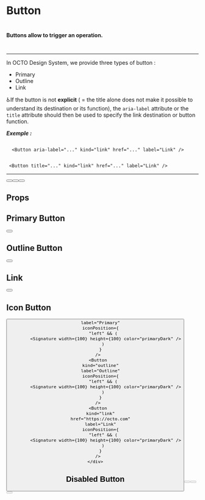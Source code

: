 <!-- // import React from 'react';
// import { action } from '@storybook/addon-actions';
// import { withA11y } from '@storybook/addon-a11y';
// import { withKnobs, text, boolean, number } from '@storybook/addon-knobs';
// import './button.scss'; -->



<Meta title="🧬Molecules|Button" />

# Button

#

#

#### Buttons allow to trigger an operation.

#

---

In OCTO Design System, we provide three types of button :

- Primary
- Outline
- Link

♿️If the button is not **explicit** ( = the title alone does not make it possible to understand its destination or its function), the `aria-label` attribute or the `title` attribute should then be used to specify the link destination or button function.

**_Exemple :_**

```

  <Button aria-label="..." kind="link" href="..." label="Link" />
```

```

 <Button title="..." kind="link" href="..." label="Link" />

```

---

<Preview>
  <Story name="All Buttons">
    <div className="spacing">
      <Button label="Primary" />
      <Button kind="outline" label="Outline" />
      <Button kind="link" href="https://octo.com" label="Link" />
    </div>
  </Story>
</Preview>

## Props

<Props of={Button} />

## Primary Button

<Preview>
  <Story name="Primary Button">
    <div className="spacing">
      <Button label="Primary" />
    </div>
  </Story>
</Preview>

## Outline Button

<Preview>
  <Story name="Outline Button">
    <div className="spacing">
      <Button kind="outline" label="Outline" />
    </div>
  </Story>
</Preview>

## Link

<Preview>
  <Story name="Link Button">
    <div className="spacing">
      <Button kind="link" href="https://octo.com" label="Link" />
    </div>
  </Story>
</Preview>

## Icon Button

<Preview>
  <Story name="Icon Button">
    <div className="spacing">
      <Button
      
        label="Primary"
        iconPosition={
          "left" && (
            <Signature width={100} height={100} color="primaryDark" />
          )
        }
      />
      <Button
        kind="outline"
        label="Outline"
        iconPosition={
          "left" && (
            <Signature width={100} height={100} color="primaryDark" />
          )
        }
      />
      <Button
        kind="link"
        href="https://octo.com"
        label="Link"
        iconPosition={
          "left" && (
            <Signature width={100} height={100} color="primaryDark" />
          )
        }
      />
    </div>
  </Story>
</Preview>

## Disabled Button

<Preview>
  <Story name="Disabled Button">
    <div className="spacing">
      <Button label="Primary" disabled />
      <Button kind="outline" label="Outline" disabled />
      <Button kind="link" href="https://octo.com" label="Link" disabled />
    </div>
  </Story>
</Preview>

